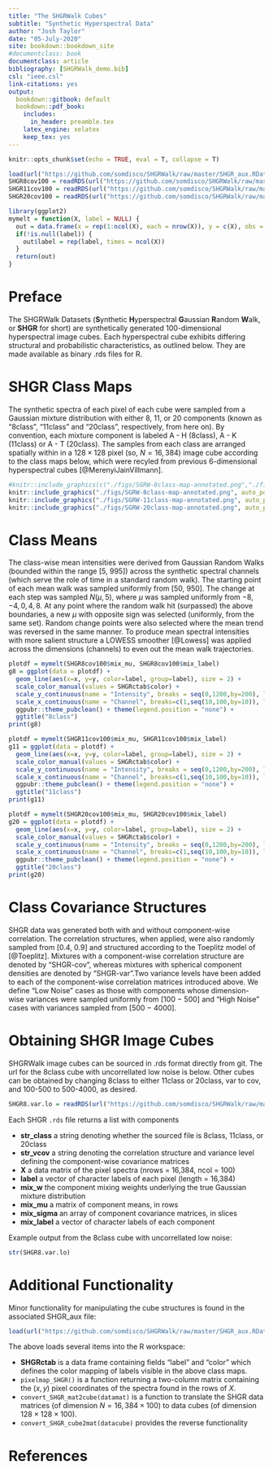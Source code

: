 ```yaml
---
title: "The SHGRWalk Cubes"
subtitle: "Synthetic Hyperspectral Data"  
author: "Josh Taylor"
date: "05-July-2020"
site: bookdown::bookdown_site
#documentclass: book
documentclass: article
bibliography: [SHGRWalk_demo.bib]
csl: "ieee.csl"
link-citations: yes
output:
  bookdown::gitbook: default
  bookdown::pdf_book: 
    includes:
      in_header: preamble.tex
    latex_engine: xelatex
    keep_tex: yes
---
```


```r
knitr::opts_chunk$set(echo = TRUE, eval = T, collapse = T)
```

```r
load(url("https://github.com/somdisco/SHGRWalk/raw/master/SHGR_aux.RData"))
SHGR8cov100 = readRDS(url("https://github.com/somdisco/SHGRWalk/raw/master/SHGR_100d_8class_cov100-500.rds"))
SHGR11cov100 = readRDS(url("https://github.com/somdisco/SHGRWalk/raw/master/SHGR_100d_11class_cov100-500.rds"))
SHGR20cov100 = readRDS(url("https://github.com/somdisco/SHGRWalk/raw/master/SHGR_100d_20class_cov100-500.rds"))

library(ggplot2)
mymelt = function(X, label = NULL) {
  out = data.frame(x = rep(1:ncol(X), each = nrow(X)), y = c(X), obs = rep(1:nrow(X),times=ncol(X)))
  if(!is.null(label)) {
    out$label = rep(label, times = ncol(X))
  }
  return(out)
}
```



# Preface {-}

The SHGRWalk Datasets (**S**ynthetic **H**yperspectral **G**aussian **R**andom **W**alk, or **SHGR** for short) are synthetically generated 100-dimensional hyperspectral image cubes.  Each hyperspectral cube exhibits differing structural and probabilistic characteristics, as outlined below.  They are made available as binary .rds files for R. 


# SHGR Class Maps 

The synthetic spectra of each pixel of each cube were sampled from a Gaussian mixture distribution with either 8, 11, or 20 components (known as "8class", "11class" and "20class", respectively, from here on).  By convention, each mixture component is labeled A - H (8class), A - K (11class) or A - T (20class). The samples from each class are arranged spatially within in a $128 \times 128$ pixel (so, $N = 16,384$) image cube according to the class maps below, which were recyled from previous 6-dimensional hyperspectral cubes [@MerenyiJainVillmann]. 

```r
#knitr::include_graphics(c("./figs/SGRW-8class-map-annotated.png","./figs/SGRW-11class-map-annotated.png","./figs/SGRW-20class-map-annotated.png"), auto_pdf = T)
knitr::include_graphics("./figs/SGRW-8class-map-annotated.png", auto_pdf = T)
knitr::include_graphics("./figs/SGRW-11class-map-annotated.png", auto_pdf = T)
knitr::include_graphics("./figs/SGRW-20class-map-annotated.png", auto_pdf = T)
``` 


# Class Means 

The class-wise mean intensities were derived from Gaussian Random Walks (bounded within the range [5, 995]) across the synthetic spectral channels (which serve the role of time in a standard random walk). The starting point of each mean walk was sampled uniformly from [50, 950]. The change at each step was sampled $N(\mu,5)$, where $\mu$ was sampled uniformly from ${−8, −4, 0, 4, 8}$. At any point where the random walk hit (surpassed) the above boundaries, a new $\mu$ with opposite sign was selected (uniformly, from the same set). Random change points were also selected where the mean trend was reversed in the same manner. To produce mean spectral intensities with more salient structure a LOWESS smoother [@Lowess] was applied across the dimensions (channels) to even out the mean walk trajectories.

```r
plotdf = mymelt(SHGR8cov100$mix_mu, SHGR8cov100$mix_label)
g8 = ggplot(data = plotdf) +  
  geom_line(aes(x=x, y=y, color=label, group=label), size = 2) + 
  scale_color_manual(values = SHGRctab$color) + 
  scale_y_continuous(name = "Intensity", breaks = seq(0,1200,by=200), labels = seq(0,1200,by=200)) + 
  scale_x_continuous(name = "Channel", breaks=c(1,seq(10,100,by=10)), labels = c(1,seq(10,100,by=10))) + 
  ggpubr::theme_pubclean() + theme(legend.position = "none") + 
  ggtitle("8class")
print(g8)

plotdf = mymelt(SHGR11cov100$mix_mu, SHGR11cov100$mix_label)
g11 = ggplot(data = plotdf) +  
  geom_line(aes(x=x, y=y, color=label, group=label), size = 2) + 
  scale_color_manual(values = SHGRctab$color) + 
  scale_y_continuous(name = "Intensity", breaks = seq(0,1200,by=200), labels = seq(0,1200,by=200)) + 
  scale_x_continuous(name = "Channel", breaks=c(1,seq(10,100,by=10)), labels = c(1,seq(10,100,by=10))) + 
  ggpubr::theme_pubclean() + theme(legend.position = "none") + 
  ggtitle("11class")
print(g11)

plotdf = mymelt(SHGR20cov100$mix_mu, SHGR20cov100$mix_label)
g20 = ggplot(data = plotdf) +  
  geom_line(aes(x=x, y=y, color=label, group=label), size = 2) + 
  scale_color_manual(values = SHGRctab$color) + 
  scale_y_continuous(name = "Intensity", breaks = seq(0,1200,by=200), labels = seq(0,1200,by=200)) + 
  scale_x_continuous(name = "Channel", breaks=c(1,seq(10,100,by=10)), labels = c(1,seq(10,100,by=10))) + 
  ggpubr::theme_pubclean() + theme(legend.position = "none") + 
  ggtitle("20class")
print(g20)
```

# Class Covariance Structures

SHGR data was generated both with and without component-wise correlation. The correlation structures, when applied, were also randomly sampled from [0.4, 0.9] and structured according to the Toeplitz model of [@Toeplitz]. Mixtures with a component-wise correlation structure are denoted by "SHGR-cov", whereas mixtures with spherical component densities are denoted by "SHGR-var".Two variance levels have been added to each of the component-wise correlation matrices introduced above. We define “Low Noise” cases as those with components whose dimension-wise variances were sampled uniformly from [100 − 500] and “High Noise” cases with variances sampled from [500 − 4000].


# Obtaining SHGR Image Cubes

SHGRWalk image cubes can be sourced in .rds format directly from git. The url for the 8class cube with uncorrellated low noise is below. Other cubes can be obtained by changing 8class to either 11class or 20class, var to cov, and 100-500 to 500-4000, as desired.  
```r
SHGR8.var.lo = readRDS(url("https://github.com/somdisco/SHGRWalk/raw/master/SHGR_100d_8class_var100-500.rds"))
```

Each SHGR $\texttt{.rds}$ file returns a list with components

* **str_class** a string denoting whether the sourced file is 8class, 11class, or 20class 
* **str_vcov** a string denoting the correlation structure and variance level defining the component-wise covariance matrices 
* **X** a data matrix of the pixel spectra (nrows = 16,384, ncol = 100) 
* **label** a vector of character labels of each pixel (length = 16,384)
* **mix_w** the component mixing weights underlying the true Gaussian mixture distribution
* **mix_mu** a matrix of component means, in rows 
* **mix_sigma** an array of component covariance matrices, in slices 
* **mix_label** a vector of character labels of each component 

Example output from the 8class cube with uncorrellated low noise: 

```r
str(SHGR8.var.lo)
```

# Additional Functionality 

Minor functionality for manipulating the cube structures is found in the associated SHGR_aux file: 

```r
load(url("https://github.com/somdisco/SHGRWalk/raw/master/SHGR_aux.RData"))
```

The above loads several items into the R workspace: 

* **SHGRctab** is a data frame containing fields "label" and "color" which defines the color mapping of labels visible in the above class maps.  
* `pixelmap_SHGR()` is a function returning a two-column matrix containing the $(x,y)$ pixel coordinates of the spectra found in the rows of $X$. 
* `convert_SHGR_mat2cube(datamat)` is a function to translate the SHGR data matrices (of dimension $N = 16,384 \times 100$) to data cubes (of dimension $128 \times 128 \times 100$). 
* `convert_SHGR_cube2mat(datacube)` provides the reverse functionality 

# References


